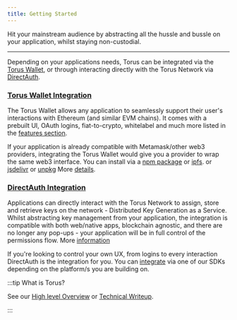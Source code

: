 ```yaml
---
title: Getting Started
---
```



Hit your mainstream audience by abstracting all the hussle and bussle on your
application, whilst staying non-custodial.

<div class="container">
  <div class="row">
    <div class="col col--6">
      <Guide
        title="DirectAuth"
        description="Applications can directly interact with the Torus Network to assign, store, and retrieve keys."
        to="/direct-auth/quick-start"
      />
    </div>
    <div class="col col--6">
      <Guide
        title="Torus Wallet"
        description="The iframe wallet allows any application to seamlessly support their user's interactions with Ethereum (and similar EVM chains)"
        to="torus-wallet/quick-start"
      />
    </div>
  </div>
</div>

---

Depending on your applications needs, Torus can be integrated via the
[Torus Wallet](torus-wallet/quick-start), or through interacting directly with
the Torus Network via [DirectAuth](direct-auth/what-is-directauth).

### [Torus Wallet Integration](torus-wallet/quick-start)

The Torus Wallet allows any application to seamlessly support their user's
interactions with Ethereum \(and similar EVM chains\). It comes with a prebuilt
UI, OAuth logins, fiat-to-crypto, whitelabel and much more listed in the
[features section](torus-wallet/features/).

If your application is already compatible with Metamask/other web3 providers,
integrating the Torus Wallet would give you a provider to wrap the same web3
interface. You can install via a
[npm package](https://www.npmjs.com/package/@toruslabs/torus-embed) or
[ipfs](torus-wallet/quick-start.mdx#ipfs). or
[jsdelivr](https://cdn.jsdelivr.net/npm/@toruslabs/torus-embed) or
[unpkg](https://unpkg.com/@toruslabs/torus-embed) More
[details](torus-wallet/quick-start).

### [DirectAuth Integration](direct-auth/quick-start)

Applications can directly interact with the Torus Network to assign, store and
retrieve keys on the network - Distributed Key Generation as a Service. Whilst
abstracting key management from your application, the integration is compatible
with both web/native apps, blockchain agnostic, and there are no longer any
pop-ups - your application will be in full control of the permissions flow. More
[information](direct-auth/what-is-directauth)

If you're looking to control your own UX, from logins to every interaction
DirectAuth is the integration for you. You can
[integrate](direct-auth/integrating-directauth/) via one of our SDKs depending
on the platform/s you are building on.

:::tip What is Torus?

See our
[High level Overview](https://medium.com/toruslabs/what-distributed-key-generation-is-866adc79620)
or [Technical Writeup](how-torus-works/system-architecture).

:::
